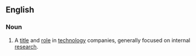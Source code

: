 ==English==

===Noun===
{{en-noun|sg=[[chief]] [[scientist]]}}

# A [[title]] and [[role]] in [[technology]] companies, generally focused on internal [[research]].